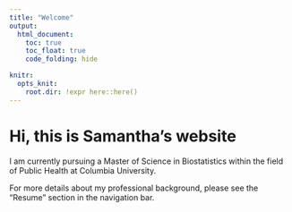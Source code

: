 ```yaml
---
title: "Welcome"
output: 
  html_document:
    toc: true
    toc_float: true
    code_folding: hide

knitr:
  opts_knit:
    root.dir: !expr here::here()
---
```


# Hi, this is Samantha's website

I am currently pursuing a Master of Science in Biostatistics within the field of Public Health at Columbia University.

For more details about my professional background, please see the "Resume" section in the navigation bar.